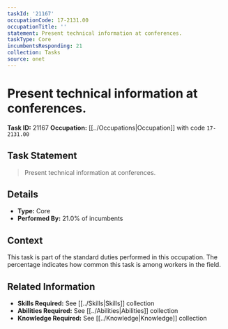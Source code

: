 ```yaml
---
taskId: '21167'
occupationCode: 17-2131.00
occupationTitle: ''
statement: Present technical information at conferences.
taskType: Core
incumbentsResponding: 21
collection: Tasks
source: onet
---
```

# Present technical information at conferences.

**Task ID:** 21167
**Occupation:** [[../Occupations|Occupation]] with code `17-2131.00`

## Task Statement

> Present technical information at conferences.

## Details

- **Type:** Core
- **Performed By:** 21.0% of incumbents

## Context

This task is part of the standard duties performed in this occupation. The percentage indicates how common this task is among workers in the field.

## Related Information

- **Skills Required:** See [[../Skills|Skills]] collection
- **Abilities Required:** See [[../Abilities|Abilities]] collection
- **Knowledge Required:** See [[../Knowledge|Knowledge]] collection

